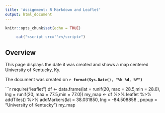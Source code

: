 ```yaml
---
title: 'Assignment: R Markdown and Leaflet'
output: html_document
---
```


```r
knitr::opts_chunk$set(echo = TRUE)
```

```r
     cat("<script src=''></script>")
```

## Overview

This page displays the date it was created and shows a map centered University of Kentucky, Ky. 

The document was created on **`r format(Sys.Date(), "%b %d, %Y")`**

```r
require("leaflet")
df <- data.frame(lat = runif(20, max = 28.5,min = 28.0),
                 lng = runif(20, max = 77.5,min = 77.0))
my_map <- df  %>% leaflet %>% addTiles()  %>% addMarkers(lat = 38.031850, lng = -84.508858 , popup = "University of Kentucky")
my_map
